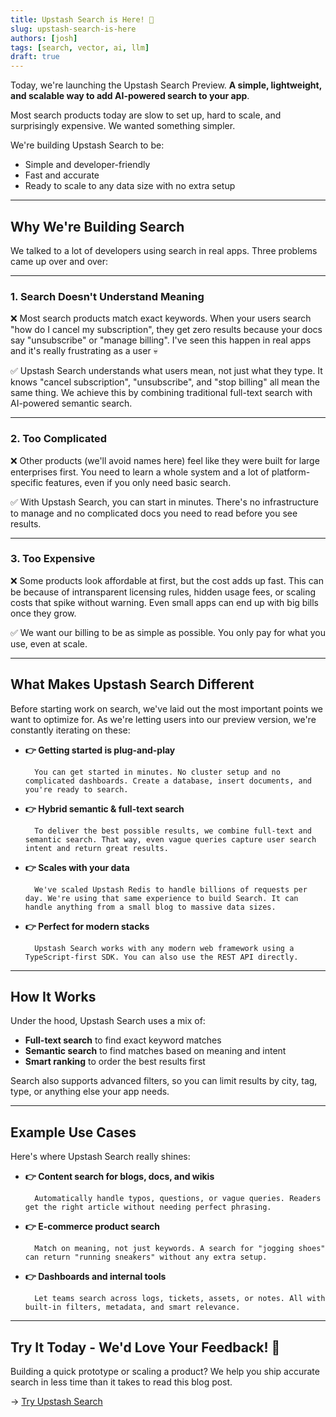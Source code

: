 ```yaml
---
title: Upstash Search is Here! 🎉
slug: upstash-search-is-here
authors: [josh]
tags: [search, vector, ai, llm]
draft: true
---
```


Today, we're launching the Upstash Search Preview. **A simple, lightweight, and scalable way to add AI-powered search to your app**.

Most search products today are slow to set up, hard to scale, and surprisingly expensive. We wanted something simpler.

We're building Upstash Search to be:

- Simple and developer-friendly
- Fast and accurate
- Ready to scale to any data size with no extra setup

---

## Why We're Building Search

We talked to a lot of developers using search in real apps. Three problems came up over and over:

---

### 1. Search Doesn't Understand Meaning

❌ Most search products match exact keywords. When your users search "how do I cancel my subscription", they get zero results because your docs say "unsubscribe" or "manage billing". I've seen this happen in real apps and it's really frustrating as a user 💀

✅ Upstash Search understands what users mean, not just what they type. It knows "cancel subscription", "unsubscribe", and "stop billing" all mean the same thing. We achieve this by combining traditional full-text search with AI-powered semantic search.

---

### 2. Too Complicated

❌ Other products (we'll avoid names here) feel like they were built for large enterprises first. You need to learn a whole system and a lot of platform-specific features, even if you only need basic search.

✅ With Upstash Search, you can start in minutes. There's no infrastructure to manage and no complicated docs you need to read before you see results.

---

### 3. Too Expensive

❌ Some products look affordable at first, but the cost adds up fast. This can be because of intransparent licensing rules, hidden usage fees, or scaling costs that spike without warning. Even small apps can end up with big bills once they grow.

✅ We want our billing to be as simple as possible. You only pay for what you use, even at scale.

---

## What Makes Upstash Search Different

Before starting work on search, we've laid out the most important points we want to optimize for. As we're letting users into our preview version, we're constantly iterating on these:

- **👉 Getting started is plug-and-play**

        You can get started in minutes. No cluster setup and no complicated dashboards. Create a database, insert documents, and you're ready to search.

- **👉 Hybrid semantic & full-text search**

        To deliver the best possible results, we combine full-text and semantic search. That way, even vague queries capture user search intent and return great results.

- **👉 Scales with your data**

        We've scaled Upstash Redis to handle billions of requests per day. We're using that same experience to build Search. It can handle anything from a small blog to massive data sizes.

- **👉 Perfect for modern stacks**

        Upstash Search works with any modern web framework using a TypeScript-first SDK. You can also use the REST API directly.

---

## How It Works

Under the hood, Upstash Search uses a mix of:

- **Full-text search** to find exact keyword matches
- **Semantic search** to find matches based on meaning and intent
- **Smart ranking** to order the best results first

Search also supports advanced filters, so you can limit results by city, tag, type, or anything else your app needs.

---

## Example Use Cases

Here's where Upstash Search really shines:

- **👉 Content search for blogs, docs, and wikis**

        Automatically handle typos, questions, or vague queries. Readers get the right article without needing perfect phrasing.

- **👉 E-commerce product search**

        Match on meaning, not just keywords. A search for "jogging shoes" can return "running sneakers" without any extra setup.

- **👉 Dashboards and internal tools**

        Let teams search across logs, tickets, assets, or notes. All with built-in filters, metadata, and smart relevance.

---

## Try It Today - We'd Love Your Feedback! 👀

Building a quick prototype or scaling a product? We help you ship accurate search in less time than it takes to read this blog post.

→ [Try Upstash Search](https://upstash-dx-1894.mintlify.app/search/overall/getstarted)
